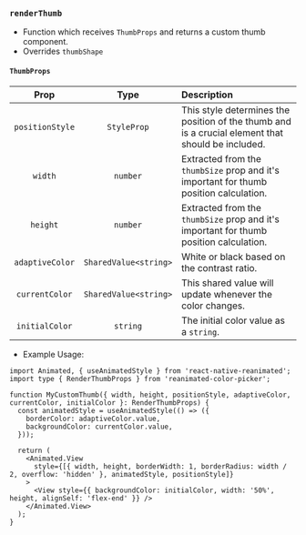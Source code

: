 ### `renderThumb`

- Function which receives `ThumbProps` and returns a custom thumb component.
- Overrides `thumbShape`

#### `ThumbProps`

|      Prop       |         Type          | Description                                                                                       |
| :-------------: | :-------------------: | :------------------------------------------------------------------------------------------------ |
| `positionStyle` |      `StyleProp`      | This style determines the position of the thumb and is a crucial element that should be included. |
|     `width`     |       `number`        | Extracted from the `thumbSize` prop and it's important for thumb position calculation.            |
|    `height`     |       `number`        | Extracted from the `thumbSize` prop and it's important for thumb position calculation.            |
| `adaptiveColor` | `SharedValue<string>` | White or black based on the contrast ratio.                                                       |
| `currentColor`  | `SharedValue<string>` | This shared value will update whenever the color changes.                                         |
| `initialColor`  |       `string`        | The initial color value as a `string`.                                                            |

- Example Usage:

```tsx
import Animated, { useAnimatedStyle } from 'react-native-reanimated';
import type { RenderThumbProps } from 'reanimated-color-picker';

function MyCustomThumb({ width, height, positionStyle, adaptiveColor, currentColor, initialColor }: RenderThumbProps) {
  const animatedStyle = useAnimatedStyle(() => ({
    borderColor: adaptiveColor.value,
    backgroundColor: currentColor.value,
  }));

  return (
    <Animated.View
      style={[{ width, height, borderWidth: 1, borderRadius: width / 2, overflow: 'hidden' }, animatedStyle, positionStyle]}
    >
      <View style={{ backgroundColor: initialColor, width: '50%', height, alignSelf: 'flex-end' }} />
    </Animated.View>
  );
}
```

